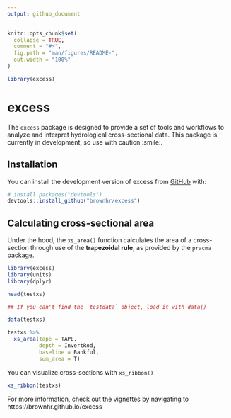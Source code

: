 ```yaml
---
output: github_document
---
```


<!-- README.md is generated from README.Rmd. Please edit that file -->

```r
knitr::opts_chunk$set(
  collapse = TRUE,
  comment = "#>",
  fig.path = "man/figures/README-",
  out.width = "100%"
)

library(excess)
```

# excess

<!-- badges: start -->
<!-- badges: end -->

The `excess` package is designed to provide a set of tools and workflows to analyze and interpret hydrological cross-sectional data. This package is currently in development, so use with caution :smile:.

## Installation

You can install the development version of excess from [GitHub](https://github.com/) with:

``` r
# install.packages("devtools")
devtools::install_github("brownhr/excess")
```

## Calculating cross-sectional area

Under the hood, the `xs_area()` function calculates the area of a cross-section through use of the **trapezoidal rule**, as provided by the `pracma` package.


```r
library(excess)
library(units)
library(dplyr)

head(testxs)

```


```r
## If you can't find the `testdata` object, load it with data()

data(testxs)
```



```r

testxs %>% 
  xs_area(tape = TAPE,
          depth = InvertRod,
          baseline = Bankful,
          sum_area = T)

```

You can visualize cross-sections with `xs_ribbon()`


```r

xs_ribbon(testxs)

```


For more information, check out the vignettes by navigating to https://brownhr.github.io/excess

